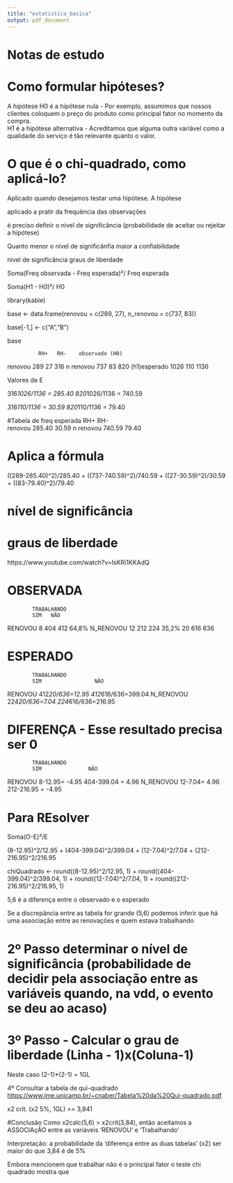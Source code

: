 ```yaml
---
title: "estatistica_basica"
output: pdf_document
---
```

# Notas de estudo

# Como formular hipóteses?

A hipótese 
H0 é a hipótese nula - Por exemplo, assumimos que nossos clientes coloquem o preço do produto como principal fator no momento da compra.  
H1 é a hipótese alternativa - Acreditamos que alguma outra variável como a qualidade do serviço é tão relevante quanto o valor.

# O que é o chi-quadrado, como aplicá-lo?

Aplicado quando desejamos testar uma hipótese. A hipótese

aplicado a pratir da frequência das observações

é preciso definir o nível de significância (probabilidade de aceitar ou rejeitar a hipótese)

Quanto menor o nível de significânfia maior a confiabilidade 

nível de significância
graus de liberdade


Soma(Freq observada - Freq esperada)²/ Freq esperada

Soma(H1 - H0)²/ H0

library(kable)

base <- data.frame(renovou = c(289, 27),
            n_renovou = c(737, 83))
            
base[-1,]  <- c("A","B")          
             
base             
             
              RH+   RH-    observado (H0)
renovou       289   27     316
n renovou     737   83     820
(h1)esperado  1026  110    1136
        
Valores de E  

316*1026/1136 = 285.40
820*1026/1136 = 740.59

316*110/1136 = 30.59
820*110/1136 = 79.40


#Tabela de freq esperada 
              RH+   RH-    
renovou       285.40   30.59 
n renovou     740.59   79.40 


# Aplica a fórmula

((289-285.40)^2)/285.40 + ((737-740.59)^2)/740.59 
+ ((27-30.59)^2)/30.59 + ((83-79.40)^2)/79.40

# nível de significância

# graus de liberdade



https://www.youtube.com/watch?v=IsKRi1KKAdQ

# OBSERVADA
            TRABALHANDO 
            SIM   NÃO
RENOVOU     8     404    412    64,8%
N_RENOVOU   12    212    224    35,2%
            20    616    636
            

# ESPERADO
            TRABALHANDO 
            SIM                 NÃO
RENOVOU     412*20/636=12.95    412*616/636=399.04
N_RENOVOU   224*20/636=7.04     224*616/636=216.95
              
# DIFERENÇA - Esse resultado precisa ser 0
            TRABALHANDO 
            SIM               NÃO
RENOVOU     8-12.95= -4.95    404-399.04 = 4.96 
N_RENOVOU   12-7.04= 4.96     212-216.95 = -4.95 


#     Para REsolver                   
Soma(O-E)²/E


(8-12.95)^2/12.95 + (404-399.04)^2/399.04 + (12-7.04)^2/7.04 + (212-216.95)^2/216.95

chiQuadrado <-  round((8-12.95)^2/12.95, 1) +                               round((404-399.04)^2/399.04, 1) + 
                round((12-7.04)^2/7.04, 1) + 
                round((212-216.95)^2/216.95, 1)

5,6 é a diferença entre o observado e o esperado


Se a discrepância entre as tabela for grande (5,6) podemos inferir que há uma associação entre as renovações e quem estava trabalhando

# 2º Passo determinar o nível de significância (probabilidade de decidir pela associação entre as variáveis quando, na vdd, o evento se deu ao acaso)


# 3º Passo - Calcular o grau de liberdade (Linha - 1)x(Coluna-1)

Neste caso (2-1)*(2-1) = 1GL

4º Consultar a tabela de qui-quadrado <https://www.ime.unicamp.br/~cnaber/Tabela%20da%20Qui-quadrado.pdf>

x2 crít. (x2 5%, 1GL) >= 3,841


#Conclusão
Como x2calc(5,6) > x2crít(3,84), então aceitamos a ASSOCIAçÂO entre as variáveis 'RENOVOU' e 'Trabalhando'

Interpretação: a probabilidade da 'diferença entre as duas tabelas' (x2) ser maior do que 3,84 é de 5%


Embora mencionem que trabalhar não é o principal fator o teste chi quadrado mostra que 




